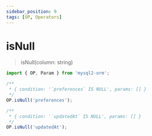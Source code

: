 ```yaml
---
sidebar_position: 9
tags: [OP, Operators]
---
```


# isNull

> isNull(column: string)

```ts
import { OP, Param } from 'mysql2-orm';

/**
 * { condition: '`preferences` IS NULL', params: [] }
 */
OP.isNull('preferences');

/**
 * { condition: '`updatedAt` IS NULL', params: [] }
 */
OP.isNull('updatedAt');
```
